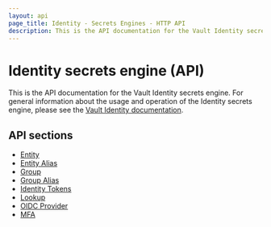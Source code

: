 ```yaml
---
layout: api
page_title: Identity - Secrets Engines - HTTP API
description: This is the API documentation for the Vault Identity secrets engine.
---
```


# Identity secrets engine (API)

This is the API documentation for the Vault Identity secrets engine. For general
information about the usage and operation of the Identity secrets engine, please
see the [Vault Identity documentation](/vault/docs/secrets/identity).

## API sections

- [Entity](/vault/api-docs/secret/identity/entity)
- [Entity Alias](/vault/api-docs/secret/identity/entity-alias)
- [Group](/vault/api-docs/secret/identity/group)
- [Group Alias](/vault/api-docs/secret/identity/group-alias)
- [Identity Tokens](/vault/api-docs/secret/identity/tokens)
- [Lookup](/vault/api-docs/secret/identity/lookup)
- [OIDC Provider](/vault/api-docs/secret/identity/oidc-provider)
- [MFA](/vault/api-docs/secret/identity/mfa)
